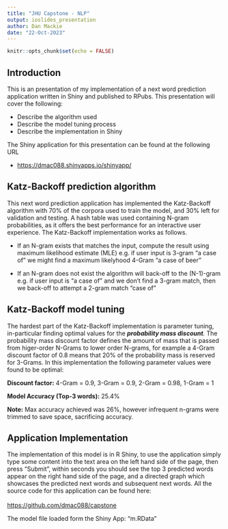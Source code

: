 ```yaml
---
title: "JHU Capstone - NLP"
output: ioslides_presentation
author: Dan Mackie
date: "22-Oct-2023"
---
```


```r
knitr::opts_chunk$set(echo = FALSE)
```

## Introduction

This is an presentation of my implementation of a next word prediction application written in Shiny and published to RPubs. This presentation will cover the following:

-   Describe the algorithm used
-   Describe the model tuning process
-   Describe the implementation in Shiny

The Shiny application for this presentation can be found at the following URL

-   <https://dmac088.shinyapps.io/shinyapp/>

## Katz-Backoff prediction algorithm

This next word prediction application has implemented the Katz-Backoff algorithm with 70% of the corpora used to train the model, and 30% left for validation and testing. A hash table was used containing N-gram probabilities, as it offers the best performance for an interactive user experience. The Katz-Backoff implementation works as follows.

-   If an N-gram exists that matches the input, compute the result using maximum likelihood estimate (MLE) e.g. if user input is 3-gram "a case of" we might find a maximum likelyhood 4-Gram "a case of beer"

-   If an N-gram does not exist the algorithm will back-off to the (N-1)-gram e.g. if user input is "a case of" and we don't find a 3-gram match, then we back-off to attempt a 2-gram match "case of"

## Katz-Backoff model tuning

The hardest part of the Katz-Backoff implementation is parameter tuning, in-particular finding optimal values for the ***probability mass discount**.* The probability mass discount factor defines the amount of mass that is passed from higer-order N-Grams to lower order N-grams, for example a 4-Gram discount factor of 0.8 means that 20% of the probability mass is reserved for 3-Grams. In this implementation the following parameter values were found to be optimal:

**Discount factor:** 4-Gram = 0.9, 3-Gram = 0.9, 2-Gram = 0.98, 1-Gram = 1

**Model Accuracy (Top-3 words):** 25.4%

**Note:** Max accuracy achieved was 26%, however infrequent n-grams were trimmed to save space, sacrificing accuracy.

## Application Implementation

The implementation of this model is in R Shiny, to use the application simply type some content into the text area on the left hand side of the page, then press "Submit", within seconds you should see the top 3 predicted words appear on the right hand side of the page, and a directed graph which showcases the predicted next words and subsequent next words. All the source code for this application can be found here:\
\
<https://github.com/dmac088/capstone>

The model file loaded form the Shiny App: "m.RData"
